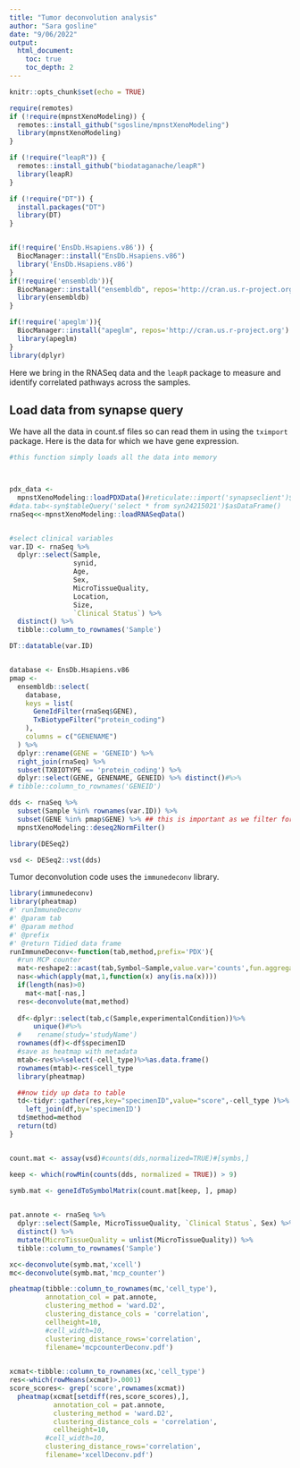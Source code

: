 ```yaml
---
title: "Tumor deconvolution analysis"
author: "Sara gosline"
date: "9/06/2022"
output: 
  html_document:
    toc: true
    toc_depth: 2
---
```


```r
knitr::opts_chunk$set(echo = TRUE)

require(remotes)
if (!require(mpnstXenoModeling)) {
  remotes::install_github("sgosline/mpnstXenoModeling")
  library(mpnstXenoModeling)
}

if (!require("leapR")) {
  remotes::install_github("biodataganache/leapR")
  library(leapR)
}

if (!require("DT")) {
  install.packages("DT")
  library(DT)
}


if(!require('EnsDb.Hsapiens.v86')) {
  BiocManager::install("EnsDb.Hsapiens.v86")
  library('EnsDb.Hsapiens.v86')
}
if(!require('ensembldb')){
  BiocManager::install("ensembldb", repos='http://cran.us.r-project.org')
  library(ensembldb)
}

if(!require('apeglm')){
  BiocManager::install("apeglm", repos='http://cran.us.r-project.org')
  library(apeglm)
}
library(dplyr)


```

Here we bring in the RNASeq data and the `leapR` package to measure and identify correlated pathways across the samples.

## Load data from synapse query

We have all the data in count.sf files so can read them in using the `tximport` package. Here is the data for which we have gene expression.

```r
#this function simply loads all the data into memory



pdx_data <-
  mpnstXenoModeling::loadPDXData()#reticulate::import('synapseclient')$login()
#data.tab<-syn$tableQuery('select * from syn24215021')$asDataFrame()
rnaSeq<<-mpnstXenoModeling::loadRNASeqData()


#select clinical variables
var.ID <- rnaSeq %>%
  dplyr::select(Sample,
                synid,
                Age,
                Sex,
                MicroTissueQuality,
                Location,
                Size,
                `Clinical Status`) %>%
  distinct() %>%
  tibble::column_to_rownames('Sample')

DT::datatable(var.ID)


database <- EnsDb.Hsapiens.v86
pmap <-
  ensembldb::select(
    database,
    keys = list(
      GeneIdFilter(rnaSeq$GENE),
      TxBiotypeFilter("protein_coding")
    ),
    columns = c("GENENAME")
  ) %>%
  dplyr::rename(GENE = 'GENEID') %>%
  right_join(rnaSeq) %>%
  subset(TXBIOTYPE == 'protein_coding') %>%
  dplyr::select(GENE, GENENAME, GENEID) %>% distinct()#%>%
# tibble::column_to_rownames('GENEID')

dds <- rnaSeq %>%
  subset(Sample %in% rownames(var.ID)) %>%
  subset(GENE %in% pmap$GENE) %>% ## this is important as we filter for protein coding genes
  mpnstXenoModeling::deseq2NormFilter()

library(DESeq2)

vsd <- DESeq2::vst(dds)
```

Tumor deconvolution code uses the `immunedeconv` library.

```r

library(immunedeconv)  
library(pheatmap)
#' runImmuneDeconv
#' @param tab
#' @param method
#' @prefix 
#' @return Tidied data frame
runImmuneDeconv<-function(tab,method,prefix='PDX'){
  #run MCP counter
  mat<-reshape2::acast(tab,Symbol~Sample,value.var='counts',fun.aggregate=mean,na.rm=T)
  nas<-which(apply(mat,1,function(x) any(is.na(x))))
  if(length(nas)>0)
    mat<-mat[-nas,]
  res<-deconvolute(mat,method)
  
  df<-dplyr::select(tab,c(Sample,experimentalCondition))%>%
      unique()#%>%
  #    rename(study='studyName')
  rownames(df)<-df$specimenID
  #save as heatmap with metadata
  mtab<-res%>%select(-cell_type)%>%as.data.frame()
  rownames(mtab)<-res$cell_type
  library(pheatmap)

  ##now tidy up data to table
  td<-tidyr::gather(res,key="specimenID",value="score",-cell_type )%>%
    left_join(df,by='specimenID')
  td$method=method
  return(td)
}


count.mat <- assay(vsd)#counts(dds,normalized=TRUE)#[symbs,]

keep <- which(rowMin(counts(dds, normalized = TRUE)) > 9)

symb.mat <- geneIdToSymbolMatrix(count.mat[keep, ], pmap)
                

pat.annote <- rnaSeq %>%
  dplyr::select(Sample, MicroTissueQuality, `Clinical Status`, Sex) %>%
  distinct() %>%
  mutate(MicroTissueQuality = unlist(MicroTissueQuality)) %>%
  tibble::column_to_rownames('Sample')

xc<-deconvolute(symb.mat,'xcell')
mc<-deconvolute(symb.mat,'mcp_counter')

pheatmap(tibble::column_to_rownames(mc,'cell_type'),
         annotation_col = pat.annote,
         clustering_method = 'ward.D2', 
         clustering_distance_cols = 'correlation',
         cellheight=10,
         #cell_width=10,
         clustering_distance_rows='correlation',
         filename='mcpcounterDeconv.pdf')

 
xcmat<-tibble::column_to_rownames(xc,'cell_type')
res<-which(rowMeans(xcmat)>.0001)
score_scores<- grep('score',rownames(xcmat))
  pheatmap(xcmat[setdiff(res,score_scores),],
           annotation_col = pat.annote,
           clustering_method = 'ward.D2', 
           clustering_distance_cols = 'correlation',
           cellheight=10,
         #cell_width=10,
         clustering_distance_rows='correlation',
         filename='xcellDeconv.pdf')

```

